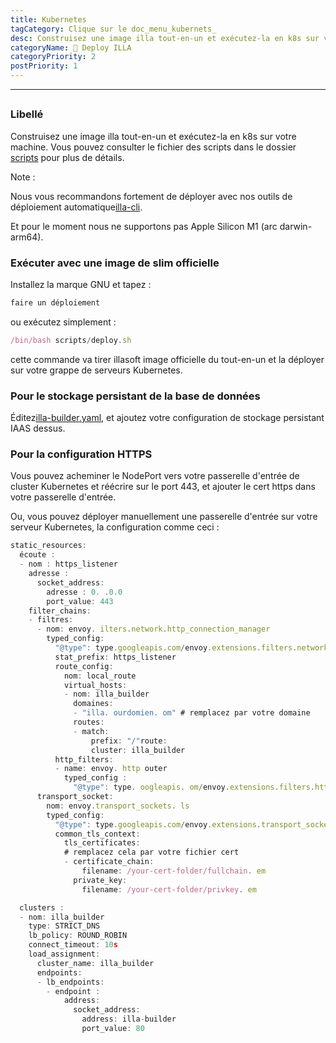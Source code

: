 ```yaml
---
title: Kubernetes
tagCategory: Clique sur le doc_menu_kubernets_
desc: Construisez une image illa tout-en-un et exécutez-la en k8s sur votre machine.
categoryName: 👷 Deploy ILLA
categoryPriority: 2
postPriority: 1
---
```


* * *

## <h2 hidden>Kubernetes</h2>

### Libellé

Construisez une image illa tout-en-un et exécutez-la en k8s sur votre machine. Vous pouvez consulter le fichier des scripts dans le dossier [scripts](https://github.com/illacloud/deploy-illa-manually/blob/main/kubernetes/scripts) pour plus de détails.

Note :

Nous vous recommandons fortement de déployer avec nos outils de déploiement automatique[illa-cli](https://github.com/illacloud/illa).

Et pour le moment nous ne supportons pas Apple Silicon M1 (arc darwin-arm64).

### Exécuter avec une image de slim officielle

Installez la marque GNU et tapez :

```jsx
faire un déploiement
```

ou exécutez simplement :

```jsx
/bin/bash scripts/deploy.sh
```

cette commande va tirer illasoft image officielle du tout-en-un et la déployer sur votre grappe de serveurs Kubernetes.

### Pour le stockage persistant de la base de données

Éditez[illa-builder.yaml](https://github.com/illacloud/deploy-illa-manually/blob/main/kubernetes/illa-builder.yaml), et ajoutez votre configuration de stockage persistant IAAS dessus.

### Pour la configuration HTTPS

Vous pouvez acheminer le NodePort vers votre passerelle d'entrée de cluster Kubernetes et réécrire sur le port 443, et ajouter le cert https dans votre passerelle d'entrée.

Ou, vous pouvez déployer manuellement une passerelle d'entrée sur votre serveur Kubernetes, la configuration comme ceci :

```jsx
static_resources:
  écoute :
  - nom : https_listener
    adresse :
      socket_address:
        adresse : 0. .0.0
        port_value: 443
    filter_chains:
    - filtres:
      - nom: envoy. ilters.network.http_connection_manager
        typed_config:
          "@type": type.googleapis.com/envoy.extensions.filters.network.http_connection_manager.v3. ttpConnectionManager
          stat_prefix: https_listener
          route_config:
            nom: local_route
            virtual_hosts:
            - nom: illa_builder
              domaines:
              - "illa. ourdomien. om" # remplacez par votre domaine
              routes:
              - match:
                  prefix: "/"route:
                  cluster: illa_builder
          http_filters:
          - name: envoy. http outer
            typed_config :
              "@type": type. oogleapis. om/envoy.extensions.filters.http.router.v3.Router
      transport_socket:
        nom: envoy.transport_sockets. ls
        typed_config:
          "@type": type.googleapis.com/envoy.extensions.transport_sockets.tls.v3. ownstreamTlsContext
          common_tls_context:
            tls_certificates:
            # remplacez cela par votre fichier cert
            - certificate_chain:
                filename: /your-cert-folder/fullchain. em
              private_key:
                filename: /your-cert-folder/privkey. em

  clusters :
  - nom: illa_builder
    type: STRICT_DNS
    lb_policy: ROUND_ROBIN
    connect_timeout: 10s
    load_assignment:
      cluster_name: illa_builder
      endpoints:
      - lb_endpoints:
        - endpoint :
            address:
              socket_address:
                address: illa-builder
                port_value: 80
```
